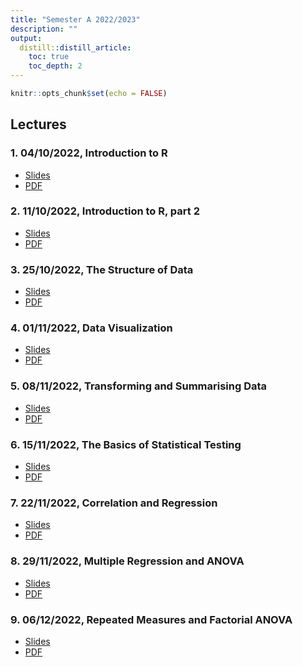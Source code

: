 ```yaml
---
title: "Semester A 2022/2023"
description: ""
output: 
  distill::distill_article:
    toc: true
    toc_depth: 2
---
```


```r
knitr::opts_chunk$set(echo = FALSE)
```

## Lectures

### 1. 04/10/2022, Introduction to R

- [Slides](slides/Week-1-intro-to-R.html)
- [PDF](slides/Week-1-intro-to-R.pdf)

### 2. 11/10/2022, Introduction to R, part 2

- [Slides](slides/Week-2-Basic_R.html)
- [PDF](slides/Week-2-Basic_R.pdf)

### 3. 25/10/2022, The Structure of Data
- [Slides](slides/Week-4-More-on-Data.html)
- [PDF](slides/Week-4-More-on-Data.pdf)

### 4. 01/11/2022, Data Visualization
- [Slides](slides/Week-5-Exploring-data-Graphically.html)
- [PDF](slides/Week-5-Exploring-data-Graphically.pdf)

### 5. 08/11/2022, Transforming and Summarising Data
- [Slides](slides/Week-6-data-wrangling.html)
- [PDF](slides/Week-6-data-wrangling.pdf)

### 6. 15/11/2022, The Basics of Statistical Testing
- [Slides](slides/Week-7-NHST-two-means.html)
- [PDF](slides/Week-7-NHST-two-means.pdf)

### 7. 22/11/2022, Correlation and Regression
- [Slides](slides/Week-8-Correlation-Regression.html)
- [PDF](slides/Week-8-Correlation-Regression.pdf)

### 8. 29/11/2022, Multiple Regression and ANOVA
- [Slides](slides/Week-9-Multi-Regression-ANOVA.html)
- [PDF](slides/Week-9-Multi-Regression-ANOVA.pdf)

### 9. 06/12/2022, Repeated Measures and Factorial ANOVA
- [Slides](slides/Week-10-Repeated-and-Factorial-ANOVA.html)
- [PDF](slides/Week-10-Repeated-and-Factorial-ANOVA.pdf)
